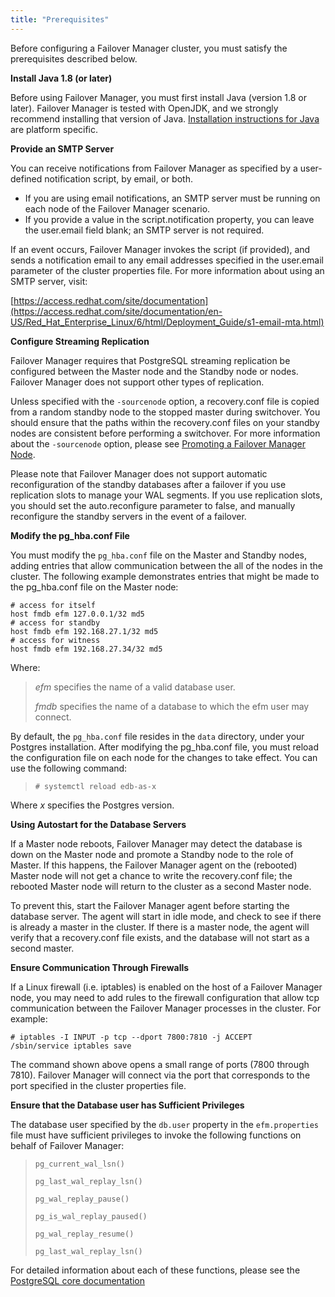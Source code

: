 ```yaml
---
title: "Prerequisites"
---
```


<div id="prerequisites" class="registered_link"></div>

Before configuring a Failover Manager cluster, you must satisfy the prerequisites described below.

**Install Java 1.8 (or later)**

Before using Failover Manager, you must first install Java (version 1.8 or later). Failover Manager is tested with OpenJDK, and we strongly recommend installing that version of Java. [Installation instructions for Java](https://openjdk.java.net/install/) are platform specific.

**Provide an SMTP Server**

You can receive notifications from Failover Manager as specified by a user-defined notification script, by email, or both.

-   If you are using email notifications, an SMTP server must be running on each node of the Failover Manager scenario.
-   If you provide a value in the script.notification property, you can leave the user.email field blank; an SMTP server is not required.

If an event occurs, Failover Manager invokes the script (if provided), and sends a notification email to any email addresses specified in the user.email parameter of the cluster properties file. For more information about using an SMTP server, visit:

[https://access.redhat.com/site/documentation](https://access.redhat.com/site/documentation/en-US/Red_Hat_Enterprise_Linux/6/html/Deployment_Guide/s1-email-mta.html)

**Configure Streaming Replication**

Failover Manager requires that PostgreSQL streaming replication be configured between the Master node and the Standby node or nodes. Failover Manager does not support other types of replication.

Unless specified with the `-sourcenode` option, a recovery.conf file is copied from a random standby node to the stopped master during switchover. You should ensure that the paths within the recovery.conf files on your standby nodes are consistent before performing a switchover. For more information about the `-sourcenode` option, please see [Promoting a Failover Manager Node](../../05_using_efm/#promote_node).

Please note that Failover Manager does not support automatic reconfiguration of the standby databases after a failover if you use replication slots to manage your WAL segments. If you use replication slots, you should set the auto.reconfigure parameter to false, and manually reconfigure the standby servers in the event of a failover.

**Modify the pg_hba.conf File**

You must modify the `pg_hba.conf` file on the Master and Standby nodes, adding entries that allow communication between the all of the nodes in the cluster. The following example demonstrates entries that might be made to the pg_hba.conf file on the Master node:

```
# access for itself
host fmdb efm 127.0.0.1/32 md5
# access for standby
host fmdb efm 192.168.27.1/32 md5
# access for witness
host fmdb efm 192.168.27.34/32 md5
```

Where:

> *efm* specifies the name of a valid database user.
>
> *fmdb* specifies the name of a database to which the efm user may connect.

By default, the `pg_hba.conf` file resides in the `data` directory, under your Postgres installation. After modifying the pg_hba.conf file, you must reload the configuration file on each node for the changes to take effect. You can use the following command:

> `# systemctl reload edb-as-x`

Where *x* specifies the Postgres version.

**Using Autostart for the Database Servers**

If a Master node reboots, Failover Manager may detect the database is down on the Master node and promote a Standby node to the role of Master. If this happens, the Failover Manager agent on the (rebooted) Master node will not get a chance to write the recovery.conf file; the rebooted Master node will return to the cluster as a second Master node.

To prevent this, start the Failover Manager agent before starting the database server. The agent will start in idle mode, and check to see if there is already a master in the cluster. If there is a master node, the agent will verify that a recovery.conf file exists, and the database will not start as a second master.

**Ensure Communication Through Firewalls**

If a Linux firewall (i.e. iptables) is enabled on the host of a Failover Manager node, you may need to add rules to the firewall configuration that allow tcp communication between the Failover Manager processes in the cluster. For example:

```
# iptables -I INPUT -p tcp --dport 7800:7810 -j ACCEPT
/sbin/service iptables save
```

The command shown above opens a small range of ports (7800 through 7810). Failover Manager will connect via the port that corresponds to the port specified in the cluster properties file.

**Ensure that the Database user has Sufficient Privileges**

The database user specified by the `db.user` property in the `efm.properties` file must have sufficient privileges to invoke the following functions on behalf of Failover Manager:

> `pg_current_wal_lsn()`
>
> `pg_last_wal_replay_lsn()`
>
> `pg_wal_replay_pause()`
>
> `pg_is_wal_replay_paused()`
>
> `pg_wal_replay_resume()`
>
> `pg_last_wal_replay_lsn()`

For detailed information about each of these functions, please see the [PostgreSQL core documentation](https://www.postgresql.org/docs/10/static/index.html)

